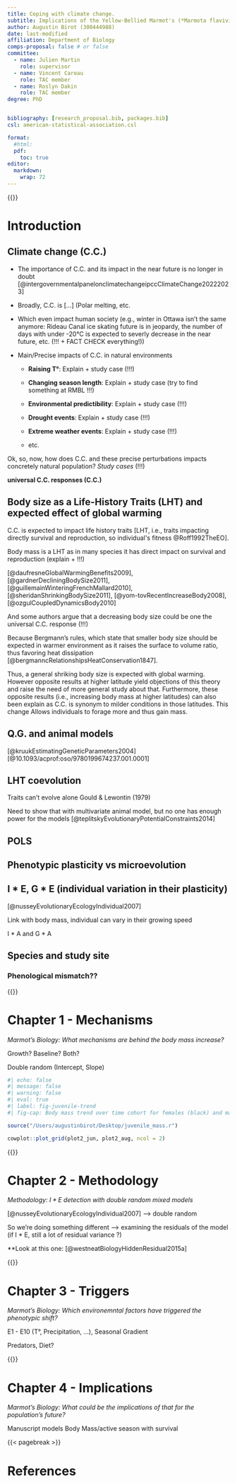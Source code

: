 ```yaml
---
title: Coping with climate change.
subtitle: Implications of the Yellow-Bellied Marmot's (*Marmota flavivientris*) body mass evolution in the last half-century.
author: Augustin Birot (300444988)
date: last-modified
affiliation: Department of Biology
comps-proposal: false # or false
committee:
  - name: Julien Martin
    role: supervisor 
  - name: Vincent Careau
    role: TAC member
  - name: Roslyn Dakin
    role: TAC member
degree: PhD


bibliography: [research_proposal.bib, packages.bib]
csl: american-statistical-association.csl

format:
  #html:
  pdf:
    toc: true
editor: 
  markdown: 
    wrap: 72
---
```



{{<pagebreak>}}

# Introduction

## Climate change (C.C.)

* The importance of C.C. and its impact in the near future is no longer in doubt [@intergovernmentalpanelonclimatechangeipccClimateChange20222023]

* Broadly, C.C. is [...] (Polar melting, etc.

* Which even impact human society (e.g., winter in Ottawa isn't the same anymore: Rideau Canal ice skating future is in jeopardy, the number of days with under -20°C is expected to severly decrease in the near future, etc. (!!! + FACT CHECK everything!))

* Main/Precise impacts of C.C. in natural environments

  * **Raising T°**: Explain + study case (!!!)

  * **Changing season length**: Explain + study case (try to find something at RMBL !!!)

  * **Environmental predictibility**: Explain + study case (!!!)

  * **Drought events**: Explain + study case (!!!)

  * **Extreme weather events**: Explain + study case (!!!)

  * etc.

Ok, so, now, how does C.C. and these precise perturbations impacts concretely natural population? *Study cases* (!!!)


**universal C.C. responses (C.C.)**



## Body size as a Life-History Traits (LHT) and expected effect of global warming

C.C. is expected to impact life history traits [LHT, i.e., traits impacting directly survival and reproduction, so individual's fitness @Roff1992TheEO].

Body mass is a LHT as in many species it has direct impact on survival and reproduction (explain + !!!)


[@daufresneGlobalWarmingBenefits2009], [@gardnerDecliningBodySize2011], [@guillemainWinteringFrenchMallard2010], [@sheridanShrinkingBodySize2011], [@yom-tovRecentIncreaseBody2008], [@ozgulCoupledDynamicsBody2010]

And some authors argue that a decreasing body size could be one the universal C.C. response (!!!)

Because Bergmann's rules, which state that smaller body size should be expected in warmer environment as it raises the surface to volume ratio, thus favoring heat dissipation [@bergmanncRelationshipsHeatConservation1847].

Thus, a general shriking body size is expected with global warming.
However opposite results at higher latitude yield objections of this theory and raise the need of more general study about that.
Furthermore, these opposite results (i.e., increasing body mass at higher latitudes) can also been explain as C.C. is synonym to milder conditions in those latitudes. This change Allows individuals to forage more and thus gain mass.


## Q.G. and animal models

[@kruukEstimatingGeneticParameters2004]
[@10.1093/acprof:oso/9780199674237.001.0001] <!-- Q.G. in the wild -->


## LHT coevolution
Traits can't evolve alone Gould & Lewontin (1979)

Need to show that with multivariate animal model, but no one has enough power for the models [@teplitskyEvolutionaryPotentialConstraints2014]

## POLS


## Phenotypic plasticity vs microevolution


## I * E, G * E (individual variation in their plasticity)

[@nusseyEvolutionaryEcologyIndividual2007]

Link with body mass, individual can vary in their growing speed

I * A and G * A

## Species and study site

### Phenological mismatch??

<!-- It provides the scientific basis for the study and a (brief) review of
the current literature, the key question(s) for you research leading -up
to the next section about your specific hypotheses or objectives.

This template is developed for Quarto [@quarto]. You can add tables,
figures and code using R [@base], Python, Julia or Observables. For more
info, go to the Quarto website <https://quarto.org/> -->


{{<pagebreak>}}


# Chapter 1 - Mechanisms
*Marmot's Biology: What mechanisms are behind the body mass increase?*

Growth? Baseline? Both?


Double random (Intercept, Slope)


```r
#| echo: false
#| message: false
#| warning: false
#| eval: true
#| label: fig-juvenile-trend
#| fig-cap: Body mass trend over time cohort for females (black) and males (red) juveniles compared between a) the beginning of the active season (birth weight) and b) the end of the season (mass on August 15th).

source("/Users/augustinbirot/Desktop/juvenile_mass.r")

cowplot::plot_grid(plot2_jun, plot2_aug, ncol = 2)
```

{{<pagebreak>}}

# Chapter 2 - Methodology
*Methodology: $I * E$ detection with double random mixed models*

[@nusseyEvolutionaryEcologyIndividual2007] --> double random

So we're doing something different --> examining the residuals of the model (if I * E, still a lot of residual variance ?)


**Look at this one: [@westneatBiologyHiddenResidual2015a]

{{<pagebreak>}}

# Chapter 3 - Triggers
*Marmot's Biology: Which environemntal factors have triggered the phenotypic shift?*

E1 - E10 (T°, Precipitation, ...), Seasonal Gradient

Predators, Diet?

{{<pagebreak>}}

# Chapter 4 - Implications
*Marmot's Biology: What could be the implications of that for the population's future?*

Manuscript models Body Mass/active season with survival


<!--
# Research objectives and hypotheses

Specific hypotheses (in the case of hypothesis-testing science) or
objectives (in the case of descriptive science), and the underlying
logic, for each proposed thesis chapter (minimum three for PhD students)

# Proposed methodologies

Include outlines of data collection and data analysis

Outline any special skills, equipment, or techniques that will be
required.

In case you want to add a wide table that needs to be on a landscape
page you can do like in @tbl-sideway. Have a look at the `qmd` for the
code.

You need to put the table in a pandoc div (delimited by :::) indicating
the side way rotation

It also works for figures just use `sidewaysfigure` instead of
`sidewaystable`

::: {.sidewaystable data-latex=""}
```r
#| label: tbl-sideway
#| echo: false
#| tbl-cap: This is a wide table
library(gt)
exibble |>
  gt(
    rowname_col = "row",
    groupname_col = "group",
    locale = "fr"
  ) |>
  fmt_number() |>
  fmt_date(
    columns = date,
    date_style = "yMEd"
  ) |>
  fmt_datetime(
    columns = datetime,
    format = "EEEE, MMMM d, y",
    locale = "en"
  ) |>
  tab_options(table.width = pct(100))

```
:::


# Expected Products

A list of the (usually 1/3) articles expected for completion of the
MSC/PhD. Think of each as a fantasy abstract.

1.  The Evolution of Human Uniqueness. [Bob Hette & Julien
    Martin.]{.underline}

    There is wide agreement that humans are unique. But it is rarely
    asked: Have they always been unique? In this paper, we derive a
    general uniqueness theorem that states that any unique species must
    have been less unique at some point in the past. This theorem has
    implications for the achievement of world peace.

2.  Niche Construction, Disease Transmission, and Global Warming: Chaos
    Deconstructs the Block Chain. [Bob Hette, Igor Tex & Julien
    Martin]{.underline}

    How many buzz words can be combined in a title? In this paper, we
    find that the natural limit on buzz words in any specific scholarly
    field is always given by the triangular number $T_n$ where $n$ is
    one more than the number of tenured faculty in the field.

3.  A Bayesian Hierarchical Survival Analysis of Counting Sheep. [Bob
    Hette & Julien Martin]{.underline}

    Just like all those other models of counting sheep, but this one
    will be Bayesian.

# Scientific value and rationale for the research

# Course selection

not necessarily needed for comprehensive exam proposal

# Schedule

Outline of the calendar for the work. This is necessarily rough and
subject to change. Usually include a Gantt chart

## Completed to date


## Six month plan
-->

{{< pagebreak >}}

# References

::: {refs}
:::
